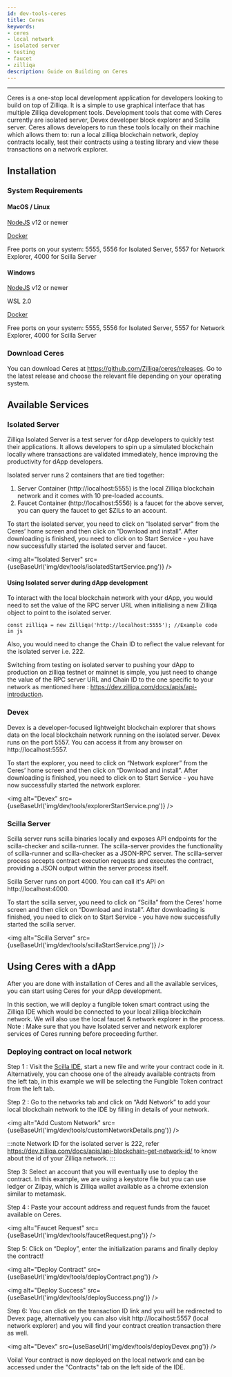 ```yaml
---
id: dev-tools-ceres
title: Ceres
keywords: 
- ceres
- local network
- isolated server
- testing
- faucet
- zilliqa
description: Guide on Building on Ceres
---
```

---

Ceres is a one-stop local development application for developers looking to build on top of Zilliqa. 
It is a simple to use graphical interface that has multiple Zilliqa development tools. 
Development tools that come with Ceres currently are isolated server, Devex developer block explorer and Scilla server. 
Ceres allows developers to run these tools locally on their machine which allows them to: run a local zilliqa blockchain network,
deploy contracts locally, test their contracts using a testing library and view these transactions on a network explorer.

## Installation

### System Requirements

#### MacOS / Linux
[NodeJS](https://nodejs.org/en/) v12 or newer

[Docker](https://www.docker.com/get-started)

Free ports on your system: 5555, 5556 for Isolated Server, 5557 for Network Explorer, 4000 for Scilla Server

#### Windows
[NodeJS](https://nodejs.org/en/) v12 or newer

WSL 2.0

[Docker](https://www.docker.com/get-started)

Free ports on your system: 5555, 5556 for Isolated Server, 5557 for Network Explorer, 4000 for Scilla Server

### Download Ceres

You can download Ceres at https://github.com/Zilliqa/ceres/releases. 
Go to the latest release and choose the relevant file depending on your operating system.

## Available Services

### Isolated Server

Zilliqa Isolated Server is a test server for dApp developers to quickly test their applications. 
It allows developers to spin up a simulated blockchain locally where transactions are validated immediately, hence improving the productivity for dApp developers. 

Isolated server runs 2 containers that are tied together:
1. Server Container (http://localhost:5555) is the local Zilliqa blockchain network and it comes with 10 pre-loaded accounts.
2. Faucet Container (http://localhost:5556) is a faucet for the above server, you can query the faucet to get $ZILs to an account.

To start the isolated server, you need to click on “Isolated server” from the Ceres’ home screen and then click on 
“Download and install”. After downloading is finished, you need to click on to Start Service - you have now successfully started 
the isolated server and faucet.

<img alt="Isolated Server" src={useBaseUrl('img/dev/tools/isolatedStartService.png')} />

#### Using Isolated server during dApp development
To interact with the local blockchain network with your dApp, you would need to set the value of the RPC server URL when
initialising a new Zilliqa object to point to the isolated server.

`const zilliqa = new Zilliqa('http://localhost:5555'); //Example code in js`

Also, you would need to change the Chain ID to reflect the value relevant for the isolated server i.e. 222. 

Switching from testing on isolated server to pushing your dApp to production on zilliqa testnet or mainnet is simple, 
you just need to change the value of the RPC server URL and Chain ID to the one specific to your network as mentioned here : https://dev.zilliqa.com/docs/apis/api-introduction.

### Devex

Devex is a developer-focused lightweight blockchain explorer that shows data on the local blockchain network running on the 
isolated server. Devex runs on the port 5557. You can access it from any browser on http://localhost:5557.

To start the explorer, you need to click on “Network explorer” from the Ceres’ home screen and then click on 
“Download and install”. After downloading is finished, you need to click on to Start Service - 
you have now successfully started the network explorer.

<img alt="Devex" src={useBaseUrl('img/dev/tools/explorerStartService.png')} />

### Scilla Server

Scilla server runs scilla binaries locally and exposes API endpoints for the scilla-checker and scilla-runner. 
The scilla-server provides the functionality of scilla-runner and scilla-checker as a JSON-RPC server.
The scilla-server process accepts contract execution requests and executes the contract, providing a JSON output within the
server process itself. 

Scilla Server runs on port 4000. You can call it's API on http://localhost:4000.

To start the scilla server, you need to click on “Scilla” from the Ceres’ home screen and then click on “Download and install”.
After downloading is finished, you need to click on to Start Service - you have now successfully started the scilla server.

<img alt="Scilla Server" src={useBaseUrl('img/dev/tools/scillaStartService.png')} />

## Using Ceres with a dApp

After you are done with installation of Ceres and all the available services, you can start using Ceres for your dApp development.

In this section, we will deploy a fungible token smart contract using the Zilliqa IDE which would be connected to your 
local zilliqa blockchain network. We will also use the local faucet & network explorer in the process. 
Note : Make sure that you have Isolated server and network explorer services of Ceres running before proceeding further.

### Deploying contract on local network

Step 1 : Visit the [Scilla IDE](https://ide.zilliqa.com/), start a new file and write your contract code in it. 
Alternatively, you can choose one of the already available contracts from the left tab, in this example we will be selecting the Fungible Token contract from the left tab.

Step 2 : Go to the networks tab and click on “Add Network” to add your local blockchain network to the IDE by filling in
details of your network.

<img alt="Add Custom Network" src={useBaseUrl('img/dev/tools/customNetworkDetails.png')} />

:::note
Network ID for the isolated server is 222, refer https://dev.zilliqa.com/docs/apis/api-blockchain-get-network-id/ to 
know about the id of your Zilliqa network.
:::

Step 3: Select an account that you will eventually use to deploy the contract. In this example, we are using a keystore file but you can use ledger or Zilpay, which is Zilliqa wallet available as a chrome extension similar to metamask.

Step 4 : Paste your account address and request funds from the faucet available on Ceres.

<img alt="Faucet Request" src={useBaseUrl('img/dev/tools/faucetRequest.png')} />

Step 5: Click on “Deploy”, enter the initialization params and finally deploy the contract!

<img alt="Deploy Contract" src={useBaseUrl('img/dev/tools/deployContract.png')} />

<img alt="Deploy Success" src={useBaseUrl('img/dev/tools/deploySuccess.png')} />

Step 6: You can click on the transaction ID link and you will be redirected to Devex page, alternatively you can also visit http://localhost:5557 (local network explorer) and you will find your contract creation transaction there as well.

<img alt="Devex" src={useBaseUrl('img/dev/tools/deployDevex.png')} />

Voila! Your contract is now deployed on the local network and can be accessed under the "Contracts" tab on the left side of the IDE.